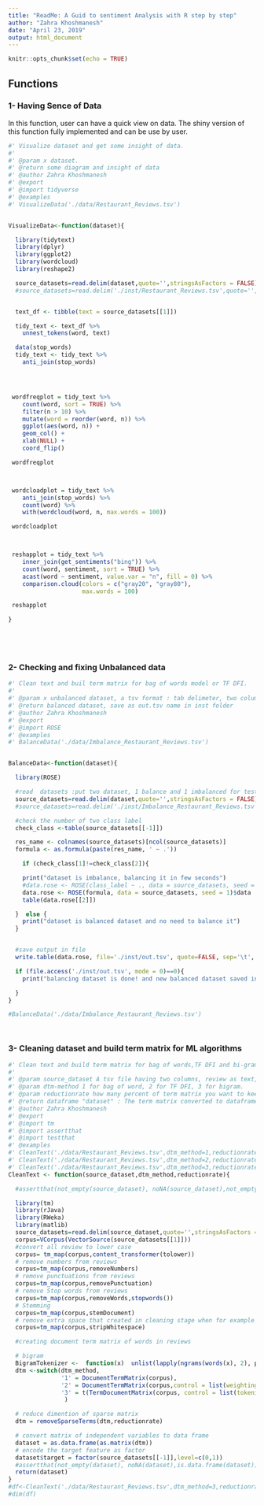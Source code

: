 ```yaml
---
title: "ReadMe: A Guid to sentiment Analysis with R step by step"
author: "Zahra Khoshmanesh"
date: "April 23, 2019"
output: html_document
---
```


```r
knitr::opts_chunk$set(echo = TRUE)
```

## Functions

### 1- Having Sence of Data 

In this function, user can have a quick view on data. The shiny version of this function fully implemented and can be use by user.

```r

#' Visualize dataset and get some insight of data.
#'
#' @param x dataset.
#' @return some diagram and insight of data
#' @author Zahra Khoshmanesh
#' @export
#' @import tidyverse
#' @examples
#' VisualizeData('./data/Restaurant_Reviews.tsv')


VisualizeData<-function(dataset){

  library(tidytext)
  library(dplyr)
  library(ggplot2)
  library(wordcloud)
  library(reshape2)

  source_datasets=read.delim(dataset,quote='',stringsAsFactors = FALSE)
  #source_datasets=read.delim('./inst/Restaurant_Reviews.tsv',quote='',stringsAsFactors = FALSE)


  text_df <- tibble(text = source_datasets[[1]])

  tidy_text <- text_df %>%
    unnest_tokens(word, text)

  data(stop_words)
  tidy_text <- tidy_text %>%
    anti_join(stop_words)




 wordfreqplot = tidy_text %>%
    count(word, sort = TRUE) %>%
    filter(n > 10) %>%
    mutate(word = reorder(word, n)) %>%
    ggplot(aes(word, n)) +
    geom_col() +
    xlab(NULL) +
    coord_flip()

 wordfreqplot



 wordcloadplot = tidy_text %>%
    anti_join(stop_words) %>%
    count(word) %>%
    with(wordcloud(word, n, max.words = 100))

 wordcloadplot



 reshapplot = tidy_text %>%
    inner_join(get_sentiments("bing")) %>%
    count(word, sentiment, sort = TRUE) %>%
    acast(word ~ sentiment, value.var = "n", fill = 0) %>%
    comparison.cloud(colors = c("gray20", "gray80"),
                     max.words = 100)

 reshapplot

}






```


### 2- Checking and fixing Unbalanced data

```r

#' Clean text and buil term matrix for bag of words model or TF DFI.
#'
#' @param x unbalanced dataset, a tsv format : tab delimeter, two column: first text and second binary class label.
#' @return balanced dataset, save as out.tsv name in inst folder
#' @author Zahra Khoshmanesh
#' @export
#' @import ROSE
#' @examples
#' BalanceData('./data/Imbalance_Restaurant_Reviews.tsv')


BalanceData<-function(dataset){

  library(ROSE)

  #read  datasets :put two dataset, 1 balance and 1 imbalanced for testing purpose
  source_datasets=read.delim(dataset,quote='',stringsAsFactors = FALSE)
  #source_datasets=read.delim('./inst/Imbalance_Restaurant_Reviews.tsv',quote='',stringsAsFactors = FALSE)

  #check the number of two class label
  check_class <-table(source_datasets[[-1]])

  res_name <- colnames(source_datasets)[ncol(source_datasets)]
  formula <- as.formula(paste(res_name, ' ~ .'))

    if (check_class[1]!=check_class[2]){

    print("dataset is imbalance, balancing it in few seconds")
    #data.rose <- ROSE(class_label ~ ., data = source_datasets, seed = 1)$data
    data.rose <- ROSE(formula, data = source_datasets, seed = 1)$data
    table(data.rose[[2]])

  }  else {
    print("dataset is balanced dataset and no need to balance it")
  }


  #save output in file
  write.table(data.rose, file='./inst/out.tsv', quote=FALSE, sep='\t', col.names = NA)

  if (file.access('./inst/out.tsv', mode = 0)==0){
    print("balancing dataset is done! and new balanced dataset saved in inst folder under name out.tsv ")

  }
}

#BalanceData('./data/Imbalance_Restaurant_Reviews.tsv')




```


### 3- Cleaning dataset and build term matrix for ML algorithms

```r

#' Clean text and build term matrix for bag of words,TF DFI and bi-gram.
#'
#' @param source_dataset A tsv file having two columns, review as text, label as binary.
#' @param dtm-method 1 for bag of word, 2 for TF DFI, 3 for bigram.
#' @param reductionrate how many percent of term matrix you want to keep,usually 0.999 and not less than 0.99.
#' @return dataframe "dataset" : The term matrix converted to dataframe plus target label.
#' @author Zahra Khoshmanesh
#' @export
#' @import tm
#' @import assertthat
#' @import testthat
#' @examples
#' CleanText('./data/Restaurant_Reviews.tsv',dtm_method=1,reductionrate=0.999)
#' CleanText('./data/Restaurant_Reviews.tsv',dtm_method=2,reductionrate=0.999)
#' CleanText('./data/Restaurant_Reviews.tsv',dtm_method=3,reductionrate=0.999)
CleanText <- function(source_dataset,dtm_method,reductionrate){

  #assertthat(not_empty(source_dataset), noNA(source_dataset),not_empty(dtm_method),not_empty(reductionrate))

  library(tm)
  library(rJava)
  library(RWeka)
  library(matlib)
  source_datasets=read.delim(source_dataset,quote='',stringsAsFactors = FALSE)
  corpus=VCorpus(VectorSource(source_datasets[[1]]))
  #convert all review to lower case
  corpus= tm_map(corpus,content_transformer(tolower))
  # remove numbers from reviews
  corpus=tm_map(corpus,removeNumbers)
  # remove punctuations from reviews
  corpus=tm_map(corpus,removePunctuation)
  # remove Stop words from reviews
  corpus=tm_map(corpus,removeWords,stopwords())
  # Stemming
  corpus=tm_map(corpus,stemDocument)
  # remove extra space that created in cleaning stage when for example number remove
  corpus=tm_map(corpus,stripWhitespace)

  #creating document term matrix of words in reviews

  # bigram
  BigramTokenizer <-  function(x)  unlist(lapply(ngrams(words(x), 2), paste, collapse = " "), use.names = FALSE)
  dtm <-switch(dtm_method,
               '1' = DocumentTermMatrix(corpus),
               '2' = DocumentTermMatrix(corpus,control = list(weighting = function(x) weightTfIdf(x, normalize = FALSE))),
               '3' = t(TermDocumentMatrix(corpus, control = list(tokenize = BigramTokenizer)))
                )

  # reduce dimention of sparse matrix
  dtm = removeSparseTerms(dtm,reductionrate)

  # convert matrix of independent variables to data frame
  dataset = as.data.frame(as.matrix(dtm))
  # encode the target feature as factor
  dataset$target = factor(source_datasets[[-1]],level=c(0,1))
  #assertthat(not_empty(dataset), noNA(dataset),is.data.frame(dataset))
  return(dataset)
}
#df<-CleanText('./data/Restaurant_Reviews.tsv',dtm_method=3,reductionrate=0.999)
#dim(df)



```


